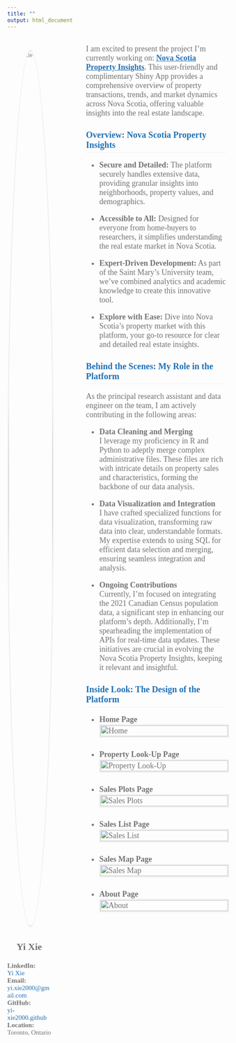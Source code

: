 ```yaml
---
title: ""
output: html_document
---
```

<!-- Add a container for the entire page content -->
<div style="font-family: 'Georgia', serif; color: #737373; max-width: 100%; display: flex;">

  <!-- Sidebar content -->
  <div style="font-family: 'Georgia', serif; color: #737373; margin-right: 80px; margin-top: 30px; width: 20%;">
  <img src="Picture1.jpg" alt="Yi Xie" style="width: 100%; border-radius: 50%; border: 3px solid #F0F0F0; margin-bottom: 10px;"/>
  <p style="font-family: 'Georgia', serif; color: #737373; text-align: center;font-size: 22px">
  <strong>Yi Xie</strong><br>
  </p>
  <p style="font-size: 15px;">
  <strong>LinkedIn:</strong><br> <a href="https://www.linkedin.com/in/yixie2000/" style="color: #2171B5; text-decoration: none;">Yi Xie</a><br>
  <strong>Email:</strong><br> <a href="mailto:yi.xie2000@gmail.com" style="color: #2171B5; text-decoration: none;">yi.xie2000@gmail.com</a><br>
  <strong>GitHub:</strong><br> <a href="https://github.com/yi-xie2000" target="_blank" style="color: #2171B5; text-decoration: none;">yi-xie2000.github</a><br>
  <strong>Location:</strong><br> Toronto, Ontario</a><br>
  </p>
  </div>
  
  <!-- Main content -->
  <div style="font-family: 'Georgia', serif; color: #737373; max-width: 80%; margin: auto;">

<p style="font-size: 18px;">
I am excited to present the project I'm currently working on:<strong> <a href=" https://jzmtko-yigit-aydede.shinyapps.io/Shiny2/" target="_blank" style="color: #2171B5; text-decoration: underline;">Nova Scotia Property Insights</a></strong>. This user-friendly and complimentary Shiny App provides a comprehensive overview of property transactions, trends, and market dynamics across Nova Scotia, offering valuable insights into the real estate landscape.
</p>

  <h2 style="font-size: 20px; color: #2171B5; font-weight: bold; margin-bottom: 10px; border-bottom: 1px solid #F0F0F0; padding-bottom: 5px;">
    Overview: Nova Scotia Property Insights
</h2>

  <ul style="font-size: 18px; color: #737373;">
  
<li><strong>Secure and Detailed:</strong>
    The platform securely handles extensive data, providing granular insights into neighborhoods, property values, and demographics.

<li><strong>Accessible to All:</strong> 
    Designed for everyone from home-buyers to researchers, it simplifies understanding the real estate market in Nova Scotia.

<li><strong>Expert-Driven Development:</strong> 
    As part of the Saint Mary's University team, we've combined analytics and academic knowledge to create this innovative tool.

<li><strong>Explore with Ease:</strong> 
    Dive into Nova Scotia's property market with this platform, your go-to resource for clear and detailed real estate insights.
  </ul>
  
  <h2 style="font-size: 20px; color: #2171B5; font-weight: bold; margin-bottom: 10px; border-bottom: 1px solid #F0F0F0; padding-bottom: 5px;">
    Behind the Scenes: My Role in the Platform
</h2>

<p style="font-size: 18px;">
As the principal research assistant and data engineer on the team, I am actively contributing in the following areas: 
</p>

  <ul style="font-size: 18px; color: #737373;">
<li><strong>Data Cleaning and Merging</strong><br>
I leverage my proficiency in R and Python to adeptly merge complex administrative files. These files are rich with intricate details on property sales and characteristics, forming the backbone of our data analysis.

<li><strong>Data Visualization and Integration</strong><br>
I have crafted specialized functions for data visualization, transforming raw data into clear, understandable formats. My expertise extends to using SQL for efficient data selection and merging, ensuring seamless integration and analysis.

<li><strong>Ongoing Contributions</strong><br>
Currently, I'm focused on integrating the 2021 Canadian Census population data, a significant step in enhancing our platform's depth. Additionally, I'm spearheading the implementation of APIs for real-time data updates. These initiatives are crucial in evolving the Nova Scotia Property Insights, keeping it relevant and insightful.
</ul>

 <h2 style="font-size: 20px; color: #2171B5; font-weight: bold; margin-bottom: 10px; border-bottom: 1px solid #F0F0F0; padding-bottom: 5px;">
    Inside Look: The Design of the Platform
</h2>

  <ul style="font-size: 18px; color: #737373;">
  
<li><strong>Home Page</strong><br>
<img src="Home.jpg" alt="Home" style="width: 100%; border: 3px solid #F0F0F0; margin-bottom: 10px;"/>

<li><strong>Property Look-Up Page</strong><br>
<img src="PropertyLook-Up.jpg" alt="Property Look-Up" style="width: 100%; border: 3px solid #F0F0F0; margin-bottom: 10px;"/>

<li><strong>Sales Plots Page</strong><br>
<img src="SalesPlots.jpg" alt="Sales Plots" style="width: 100%; border: 3px solid #F0F0F0; margin-bottom: 10px;"/>

<li><strong>Sales List Page</strong><br>
<img src="SalesList.jpg" alt="Sales List" style="width: 100%; border: 3px solid #F0F0F0; margin-bottom: 10px;"/>

<li><strong>Sales Map Page</strong><br>
<img src="SaleMap.jpg" alt="Sales Map" style="width: 100%; border: 3px solid #F0F0F0; margin-bottom: 10px;"/>

<li><strong>About Page</strong><br>
<img src="About.jpg" alt="About" style="width: 100%; border: 3px solid #F0F0F0; margin-bottom: 10px;"/>

</ul>
  </div>

</div>